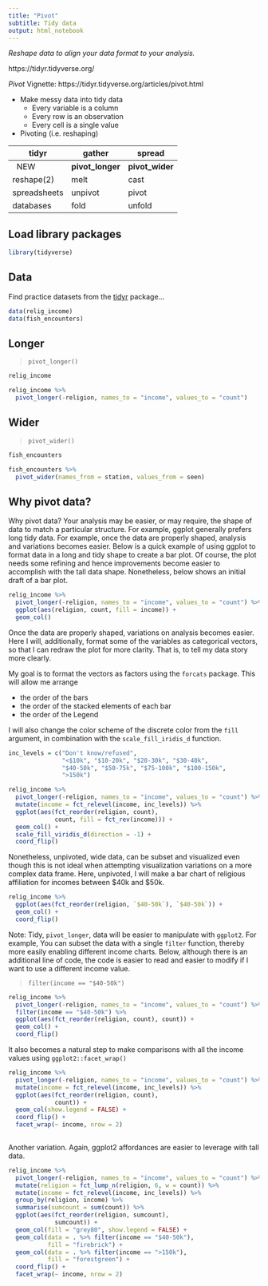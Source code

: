 ```yaml
---
title: "Pivot"
subtitle: Tidy data
output: html_notebook
---
```


*Reshape data to align your data format to your analysis.*

https://tidyr.tidyverse.org/

*Pivot* Vignette:  https://tidyr.tidyverse.org/articles/pivot.html

- Make messy data into tidy data
    - Every variable is a column
    - Every row is an observation
    - Every cell is a single value
- Pivoting (i.e. reshaping)

tidyr	        |   gather	     |   spread
--------------|----------------|---------
 &nbsp; NEW   |**pivot_longer**|**pivot_wider** 
reshape(2)    | melt  	       | cast
spreadsheets	| unpivot        | pivot
databases	    | fold           | unfold

## Load library packages

```r
library(tidyverse)
```

## Data

Find practice datasets from the [tidyr](https://tidyr.tidyverse.org/reference/index.html#section-data) package... 

```r
data(relig_income)
data(fish_encounters)
```


## Longer

> `pivot_longer()`

```r
relig_income
```


```r
relig_income %>%
  pivot_longer(-religion, names_to = "income", values_to = "count")
```

## Wider

> `pivot_wider()`

```r
fish_encounters
```


```r
fish_encounters %>% 
  pivot_wider(names_from = station, values_from = seen)
```


## Why pivot data?

Why pivot data?  Your analysis may be easier, or may require, the shape of data to match a particular structure. For example, ggplot generally prefers long tidy data.  For example, once the data are properly shaped, analysis and variations becomes easier.  Below is a quick example of using ggplot to format data in a long and tidy shape to create a bar plot.  Of course, the plot needs some refining and hence improvements become easier to accomplish with the tall data shape.  Nonetheless, below shows an initial draft of a bar plot.

```r
relig_income %>%
  pivot_longer(-religion, names_to = "income", values_to = "count") %>% 
  ggplot(aes(religion, count, fill = income)) +
  geom_col()
```

Once the data are properly shaped, variations on analysis becomes easier.  Here I will, additionally, format some of the variables as categorical vectors, so that I can redraw the plot for more clarity.  That is, to tell my data story more clearly. 

My goal is to format the vectors as factors using the `forcats` package.  This will allow me arrange 

- the order of the bars 
- the order of the stacked elements of each bar
- the order of the Legend

I will also change the color scheme of the discrete color from the `fill` argument, in combination with the `scale_fill_iridis_d` function.

```r
inc_levels = c("Don't know/refused",
               "<$10k", "$10-20k", "$20-30k", "$30-40k",
               "$40-50k", "$50-75k", "$75-100k", "$100-150k",
               ">150k")

relig_income %>%
  pivot_longer(-religion, names_to = "income", values_to = "count") %>% 
  mutate(income = fct_relevel(income, inc_levels)) %>% 
  ggplot(aes(fct_reorder(religion, count), 
             count, fill = fct_rev(income))) +
  geom_col() +
  scale_fill_viridis_d(direction = -1) +
  coord_flip() 
```

Nonetheless, unpivoted, wide data, can be subset and visualized even though this is not ideal when attempting visualization variations on a more complex data frame.  Here, unpivoted, I will make a bar chart of religious affiliation for incomes between $40k and $50k.

```r
relig_income %>% 
  ggplot(aes(fct_reorder(religion, `$40-50k`), `$40-50k`)) +
  geom_col() + 
  coord_flip()
```

Note:  Tidy, `pivot_longer`, data will be easier to manipulate with `ggplot2`.  For example, You can subset the data with a single `filter` function, thereby more easily enabling different income charts. Below, although there is an additional line of code, the code is easier to read and easier to modify if I want to use a different income value.

> `filter(income == "$40-50k")`

```r
relig_income %>%
  pivot_longer(-religion, names_to = "income", values_to = "count") %>% 
  filter(income == "$40-50k") %>% 
  ggplot(aes(fct_reorder(religion, count), count)) +
  geom_col() +
  coord_flip() 
```

It also becomes a natural step to make comparisons with all the income values using `ggplot2::facet_wrap()`

```r
relig_income %>%
  pivot_longer(-religion, names_to = "income", values_to = "count") %>% 
  mutate(income = fct_relevel(income, inc_levels)) %>% 
  ggplot(aes(fct_reorder(religion, count), 
             count)) +
  geom_col(show.legend = FALSE) +
  coord_flip() +
  facet_wrap(~ income, nrow = 2) 
  
```

Another variation.  Again, ggplot2 affordances are easier to leverage with tall data.

```r
relig_income %>%
  pivot_longer(-religion, names_to = "income", values_to = "count") %>% 
  mutate(religion = fct_lump_n(religion, 6, w = count)) %>% 
  mutate(income = fct_relevel(income, inc_levels)) %>% 
  group_by(religion, income) %>%
  summarise(sumcount = sum(count)) %>% 
  ggplot(aes(fct_reorder(religion, sumcount), 
             sumcount)) + 
  geom_col(fill = "grey80", show.legend = FALSE) +
  geom_col(data = . %>% filter(income == "$40-50k"),
           fill = "firebrick") +
  geom_col(data = . %>% filter(income == ">150k"),
           fill = "forestgreen") +
  coord_flip() +
  facet_wrap(~ income, nrow = 2) 
```




